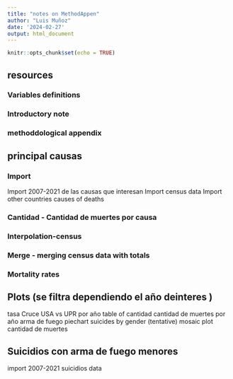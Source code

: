 ```yaml
---
title: "notes on MethodAppen"
author: "Luis Muñoz"
date: '2024-02-27'
output: html_document
---
```


```r
knitr::opts_chunk$set(echo = TRUE)
```

## resources
### Variables definitions
### Introductory note 
### methoddological appendix 


## principal causas
### Import 
  Import 2007-2021 de las causas que interesan
  Import census data
  Import other countries causes of deaths

### Cantidad - Cantidad de muertes por causa 
### Interpolation-census
### Merge - merging census data with totals 
### Mortality rates



## Plots (se filtra dependiendo el año deinteres )
tasa Cruce USA vs UPR por año 
table of cantidad
cantidad de muertes por año arma de fuego 
piechart suicides by gender (tentative)
mosaic plot cantidad de muertes 

  


## Suicidios con arma de fuego menores 
import 2007-2021 suicidios data 




